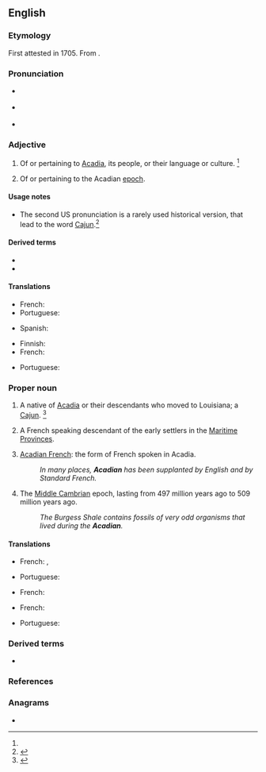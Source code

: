 ==English==

===Etymology===
First attested in 1705. From {{suffix|Acadia|an|t2=one that is|lang=en}}.

===Pronunciation===
* {{a|RP}} {{IPA|/əˈkeɪ.di.n̩/|lang=en}}
* {{a|US}} {{IPA|/əˈkeɪ.di.n̩/|/əˈkeɪ.dʒn̩/|lang=en}}
* {{rhymes|eɪdiən|lang=en}}

===Adjective===
{{en-adj}}

# Of or pertaining to [[Acadia]], its people, or their language or culture. {{defdate|First attested in the early 19th century.}}<ref name=SOED/>
# {{lb|en|geology}} Of or pertaining to the Acadian [[epoch]].

====Usage notes====
* The second US pronunciation is a rarely used historical version, that lead to the word [[Cajun]].<ref name=WI3>{{R:MW3 1976}}</ref>

====Derived terms====
* {{l|en|Acadian French}}
* {{l|en|Acadian owl}}

====Translations====
{{trans-top|Of or pertaining to Acadia}}
* French: {{t+|fr|acadien}}
* Portuguese: {{t|pt|acádio|m}}
{{trans-mid}}
* Spanish: {{t+|es|acadio}}
{{trans-bottom}}

{{trans-top|Of or pertaining to the Acadian epoch}}
* Finnish: {{t|fi|keskikambrilainen}}
* French: {{t+|fr|acadien}}
{{trans-mid}}
* Portuguese: {{t|pt|acádio|m}}
{{trans-bottom}}

===Proper noun===
{{en-proper noun}}

# A native of [[Acadia]] or their descendants who moved to Louisiana; a [[Cajun]]. {{defdate|First attested in the early 18th century.}}<ref name=SOED>{{R:SOED5}}</ref>
# {{lb|en|Canada}} A French speaking descendant of the early settlers in the [[Maritime Provinces]].
# {{lb|en|rare}} [[Acadian French]]: the form of French spoken in Acadia.
#: ''In many places, '''Acadian''' has been supplanted by English and by Standard French.''
# {{lb|en|geology}} The [[Middle Cambrian]] epoch, lasting from 497 million years ago to 509 million years ago.
#: ''The Burgess Shale contains fossils of very odd organisms that lived during the '''Acadian'''.''

====Translations====
{{trans-top|Of or pertaining to Acadia}}
* French: {{t+|fr|Acadien|m}}, {{t+|fr|Acadienne|f}}
{{trans-mid}}
* Portuguese: {{t|pt|acádio}}
{{trans-bottom}}

{{trans-top|Acadian French}}
* French: {{t+|fr|Acadien|m}}
{{trans-mid}}
{{trans-bottom}}

{{trans-top|Acadian epoch}}
* French: {{t+|fr|Acadien|m}}
{{trans-mid}}
* Portuguese: {{t|pt|acádio}}
{{trans-bottom}}

===Derived terms===
* {{l|en|Cajun}}

===References===
<references/>

===Anagrams===
* {{anagrams|en|Canadia}}